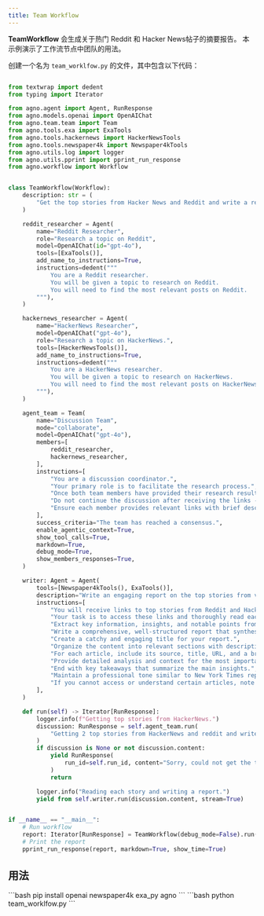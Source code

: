 ```yaml
---
title: Team Workflow
---
```

**TeamWorkflow** 会生成关于热门 Reddit 和 Hacker News帖子的摘要报告。
本示例演示了工作流节点中团队的用法。

创建一个名为 `team_worklfow.py` 的文件，其中包含以下代码：

```python team_worklfow.py

from textwrap import dedent
from typing import Iterator

from agno.agent import Agent, RunResponse
from agno.models.openai import OpenAIChat
from agno.team.team import Team
from agno.tools.exa import ExaTools
from agno.tools.hackernews import HackerNewsTools
from agno.tools.newspaper4k import Newspaper4kTools
from agno.utils.log import logger
from agno.utils.pprint import pprint_run_response
from agno.workflow import Workflow


class TeamWorkflow(Workflow):
    description: str = (
        "Get the top stories from Hacker News and Reddit and write a report on them."
    )

    reddit_researcher = Agent(
        name="Reddit Researcher",
        role="Research a topic on Reddit",
        model=OpenAIChat(id="gpt-4o"),
        tools=[ExaTools()],
        add_name_to_instructions=True,
        instructions=dedent("""
            You are a Reddit researcher.
            You will be given a topic to research on Reddit.
            You will need to find the most relevant posts on Reddit.
        """),
    )

    hackernews_researcher = Agent(
        name="HackerNews Researcher",
        model=OpenAIChat("gpt-4o"),
        role="Research a topic on HackerNews.",
        tools=[HackerNewsTools()],
        add_name_to_instructions=True,
        instructions=dedent("""
            You are a HackerNews researcher.
            You will be given a topic to research on HackerNews.
            You will need to find the most relevant posts on HackerNews.
        """),
    )

    agent_team = Team(
        name="Discussion Team",
        mode="collaborate",
        model=OpenAIChat("gpt-4o"),
        members=[
            reddit_researcher,
            hackernews_researcher,
        ],
        instructions=[
            "You are a discussion coordinator.",
            "Your primary role is to facilitate the research process.",
            "Once both team members have provided their research results with links to top stories from their respective platforms (Reddit and HackerNews), you should stop the discussion.",
            "Do not continue the discussion after receiving the links - your goal is to collect the research results, not to reach a consensus on content.",
            "Ensure each member provides relevant links with brief descriptions before concluding.",
        ],
        success_criteria="The team has reached a consensus.",
        enable_agentic_context=True,
        show_tool_calls=True,
        markdown=True,
        debug_mode=True,
        show_members_responses=True,
    )

    writer: Agent = Agent(
        tools=[Newspaper4kTools(), ExaTools()],
        description="Write an engaging report on the top stories from various sources.",
        instructions=[
            "You will receive links to top stories from Reddit and HackerNews from the agent team.",
            "Your task is to access these links and thoroughly read each article.",
            "Extract key information, insights, and notable points from each source.",
            "Write a comprehensive, well-structured report that synthesizes the information.",
            "Create a catchy and engaging title for your report.",
            "Organize the content into relevant sections with descriptive headings.",
            "For each article, include its source, title, URL, and a brief summary.",
            "Provide detailed analysis and context for the most important stories.",
            "End with key takeaways that summarize the main insights.",
            "Maintain a professional tone similar to New York Times reporting.",
            "If you cannot access or understand certain articles, note this and focus on the ones you can analyze.",
        ],
    )

    def run(self) -> Iterator[RunResponse]:
        logger.info(f"Getting top stories from HackerNews.")
        discussion: RunResponse = self.agent_team.run(
            "Getting 2 top stories from HackerNews and reddit and write a brief report on them"
        )
        if discussion is None or not discussion.content:
            yield RunResponse(
                run_id=self.run_id, content="Sorry, could not get the top stories."
            )
            return

        logger.info("Reading each story and writing a report.")
        yield from self.writer.run(discussion.content, stream=True)


if __name__ == "__main__":
    # Run workflow
    report: Iterator[RunResponse] = TeamWorkflow(debug_mode=False).run()
    # Print the report
    pprint_run_response(report, markdown=True, show_time=True)
```

## 用法

<Steps>
  <Snippet file="create-venv-step.mdx" />

  <Step title="安装库">
    ```bash
    pip install openai newspaper4k exa_py agno
    ```
  </Step>

  <Step title="运行工作流">
    ```bash
    python team_worklfow.py
    ```
  </Step>

</Steps>